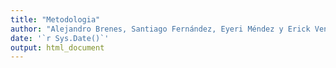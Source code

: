 ```yaml
---
title: "Metodologia"
author: "Alejandro Brenes, Santiago Fernández, Eyeri Méndez y Erick Venegas"
date: '`r Sys.Date()`'
output: html_document
---
```


